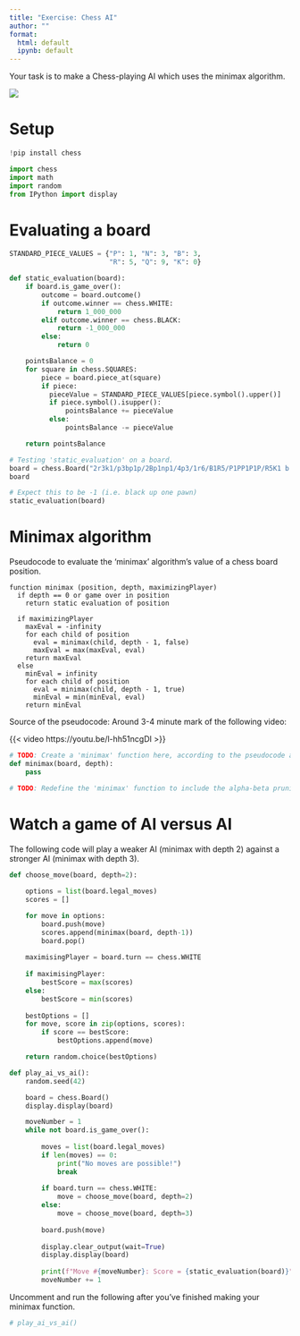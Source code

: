 ```yaml
---
title: "Exercise: Chess AI"
author: ""
format:
  html: default
  ipynb: default
---
```


Your task is to make a Chess-playing AI which uses the minimax algorithm.

![](AdobeStock_678195428.jpeg)

# Setup

```python
!pip install chess
```

```python
import chess
import math
import random
from IPython import display
```

# Evaluating a board

```python
STANDARD_PIECE_VALUES = {"P": 1, "N": 3, "B": 3,
                         "R": 5, "Q": 9, "K": 0}

def static_evaluation(board):
    if board.is_game_over():
        outcome = board.outcome()
        if outcome.winner == chess.WHITE:
            return 1_000_000
        elif outcome.winner == chess.BLACK:
            return -1_000_000
        else:
            return 0

    pointsBalance = 0
    for square in chess.SQUARES:
        piece = board.piece_at(square)
        if piece:
          pieceValue = STANDARD_PIECE_VALUES[piece.symbol().upper()]
          if piece.symbol().isupper():
              pointsBalance += pieceValue
          else:
              pointsBalance -= pieceValue

    return pointsBalance
```

```python
# Testing 'static_evaluation' on a board.
board = chess.Board("2r3k1/p3bp1p/2Bp1np1/4p3/1r6/B1R5/P1PP1P1P/R5K1 b - - 0 1")
board
```

```python
# Expect this to be -1 (i.e. black up one pawn)
static_evaluation(board)
```

# Minimax algorithm

Pseudocode to evaluate the 'minimax' algorithm's value of a chess board position.

```
function minimax (position, depth, maximizingPlayer)
  if depth == 0 or game over in position
    return static evaluation of position

  if maximizingPlayer
    maxEval = -infinity
    for each child of position
      eval = minimax(child, depth - 1, false)
      maxEval = max(maxEval, eval)
    return maxEval
  else
    minEval = infinity
    for each child of position
      eval = minimax(child, depth - 1, true)
      minEval = min(minEval, eval)
    return minEval
```

Source of the pseudocode: Around 3-4 minute mark of the following video:

{{< video https://youtu.be/l-hh51ncgDI >}}

```python
# TODO: Create a 'minimax' function here, according to the pseudocode above.
def minimax(board, depth):
    pass
```

```python
# TODO: Redefine the 'minimax' function to include the alpha-beta pruning extension.
```

# Watch a game of AI versus AI

The following code will play a weaker AI (minimax with depth 2) against a stronger AI (minimax with depth 3).

```python
def choose_move(board, depth=2):
  
    options = list(board.legal_moves)
    scores = []

    for move in options:
        board.push(move)
        scores.append(minimax(board, depth-1))
        board.pop()
        
    maximisingPlayer = board.turn == chess.WHITE
  
    if maximisingPlayer:
        bestScore = max(scores)
    else:
        bestScore = min(scores)
    
    bestOptions = []
    for move, score in zip(options, scores):
        if score == bestScore:
            bestOptions.append(move)

    return random.choice(bestOptions)
```

```python
def play_ai_vs_ai():
    random.seed(42)

    board = chess.Board()
    display.display(board)

    moveNumber = 1
    while not board.is_game_over():
        
        moves = list(board.legal_moves)
        if len(moves) == 0:
            print("No moves are possible!")
            break
        
        if board.turn == chess.WHITE:
            move = choose_move(board, depth=2)
        else:
            move = choose_move(board, depth=3)
            
        board.push(move)
        
        display.clear_output(wait=True)
        display.display(board)
                  
        print(f"Move #{moveNumber}: Score = {static_evaluation(board)}")
        moveNumber += 1
```

Uncomment and run the following after you've finished making your minimax function.

```python
# play_ai_vs_ai()
```